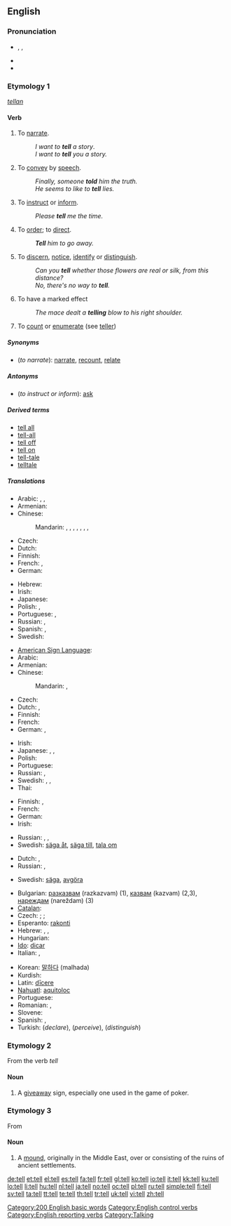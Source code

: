 {{wikipedia|Tell (disambiguation)}}
==English==

{{rank|each|between|face|175|tell|because|few|whom}}

===Pronunciation===
* {{enPR|tĕl}}, {{IPA|/tɛl/}}, {{SAMPA|/tEl/}}
* {{audio|en-us-tell.ogg|Audio (US)}}
* {{rhymes|ɛl}}

===Etymology 1===
{{etyl|ang}} ''[[tellan]]''

====Verb====
{{en-verb|tells|telling|told}}

# {{transitive}} To [[narrate]].
#: ''I want to '''tell''' a story''.
#: ''I want to '''tell''' you a story.''
# {{transitive}} To [[convey]] by [[speech]].
#: ''Finally, someone '''told''' him the truth.''
#: ''He seems to like to '''tell''' lies.''
# {{transitive}} To [[instruct]] or [[inform]].
#: ''Please '''tell''' me the time.''
# {{transitive}} To [[order]]; to [[direct]].
#: '''''Tell''' him to go away.''
# {{transitive}} To [[discern]], [[notice]], [[identify]] or [[distinguish]].
#: ''Can you '''tell''' whether those flowers are real or silk, from this distance?''
#: ''No, there's no way to '''tell'''.''
# {{intransitive}} To have a marked effect
#: ''The mace dealt a '''telling''' blow to his right shoulder.''
# {{archaic}} To [[count]] or [[enumerate]] (see [[teller]])

=====Synonyms=====
* (''to narrate''): [[narrate]], [[recount]], [[relate]]

=====Antonyms=====
* (''to instruct or inform''): [[ask]]

=====Derived terms=====
* [[tell all]]
* [[tell-all]]
* [[tell off]]
* [[tell on]]
* [[tell-tale]]
* [[telltale]]

=====Translations=====
{{trans-top|to narrate}}
* Arabic: {{t|ar|حكى|tr=Hakaa|sc=Arab}},  {{t|ar|روى|tr=rawaa|sc=Arab}},  {{t|ar|قص|tr=qáSSa|sc=Arab}}
* Armenian: {{t-|hy|պատմել|tr=patmel|sc=Hayeren|xs=Armenian}}
* Chinese:
*: Mandarin: {{t-|zh|訴說|sc=Hani}},  {{t-|zh|诉说|tr=sùshuō|sc=Hani}},  {{t|zh|敘說|sc=Hani}},  {{t|zh|叙说|tr=xùshuō|sc=Hani}},  {{t-|zh|講|sc=Hani}},  {{t-|zh|讲|tr=jiǎng|sc=Hani}},  {{t|zh|講述|sc=Hani}},  {{t|zh|讲述|tr=jiǎngshù|sc=Hani}}
* Czech: {{t-|cs|vyprávět}}
* Dutch: {{t+|nl|vertellen}}
* Finnish: {{t+|fi|kertoa}}
* French: {{t+|fr|raconter}}, {{t+|fr|narrer}}
* German: {{t+|de|erzählen}}
{{trans-mid}}
* Hebrew: {{t-|he|לספר|tr=le-saper|sc=Hebr}}
* Irish: {{t-|ga|inis|xs=Irish}}
* Japanese: {{t|ja|物語る|tr=ものがたる, monogataru|sc=Jpan}}
* Polish: {{t|pl|opowiadać}}, {{t|pl|opowiedzieć}}
* Portuguese: {{t+|pt|narrar}}, {{t+|pt|contar}}
* Russian: {{qualifier|imperfective}} {{t+|ru|рассказывать|tr=rasskázyvat'|sc=Cyrl}},  {{qualifier|perfective}} {{t+|ru|рассказать|tr=rasskazát'|sc=Cyrl}}
* Spanish: {{t|es|narrar}}, {{t|es|contar}}
* Swedish: {{t+|sv|berätta}}
{{trans-bottom}}

{{trans-top|to pass information}}
* [[American Sign Language]]: {{tø|ase|1@Chin-PalmBack 1@FromChin-PalmUp}}
* Arabic: {{t|ar|أخبر|tr='áxbara|sc=Arab}}
* Armenian: {{t+|hy|ասել|tr=asel|sc=Hayeren|xs=Armenian}}
* Chinese:
*: Mandarin: {{t-|cmn|告訴|sc=Hani|xs=Mandarin}},  {{t-|cmn|告诉|tr=gàosu|sc=Hani|xs=Mandarin}}
* Czech: {{t+|cs|říci}}
* Dutch: {{t+|nl|vertellen}}, {{t+|nl|zeggen}}
* Finnish: {{t+|fi|kertoa}}
* French: {{t+|fr|dire}}
* German: {{t+|de|sagen}}, {{t+|de|erzählen}}
{{trans-mid}}
* Irish: {{t-|ga|abair|xs=Irish}}
* Japanese: {{t-|ja|教える|tr=おしえる, oshieru|sc=Jpan}},  {{t+|ja|言う|tr=いう, iu|sc=Jpan}}, {{t-|ja|述べる|tr=のべる, noberu|sc=Jpan}}
* Polish: {{t+|pl|powiedzieć}}
* Portuguese: {{t+|pt|contar}}
* Russian: {{qualifier|imperfective}} {{t+|ru|говорить|tr=govorít'|sc=Cyrl}},  {{qualifier|perfective}} {{t+|ru|сказать|tr=skazát'|sc=Cyrl}}
* Swedish: {{t+|sv|säga}}, {{t+|sv|berätta}}, {{t+|sv|tala om}}
* Thai: {{t-|th|บอก|tr=bòk|sc=Thai|xs=Thai}}
{{trans-bottom}}

{{trans-top|to instruct}}
* Finnish: {{t+|fi|käskeä}}, {{t+|fi|määrätä}}
* French: {{t+|fr|dire}}
* German: {{t+|de|sagen}}
* Irish: {{t-|ga|abair|xs=Irish}}
{{trans-mid}}
* Russian: {{qualifier|imperfective}} {{t+|ru|говорить|tr=govorít'|sc=Cyrl}},  {{qualifier|perfective}} {{t+|ru|сказать|tr=skazát'|sc=Cyrl}},  {{qualifier|order}} {{t|ru|приказать|tr=prikazát'|sc=Cyrl}}
* Swedish: [[säga åt]], [[säga till]], [[tala om]]
{{trans-bottom}}

{{trans-top|to discern, notice, identify or distinguish}}
* Dutch: {{t+|nl|vertellen}}, {{t+|nl|zeggen}}
* Russian: {{qualifier|imperfective}} {{t|ru|различать|tr=različát'|sc=Cyrl}},  {{qualifier|perfective}} {{t|ru|различить|tr=različít'|sc=Cyrl}}
{{trans-mid}}
* Swedish: [[säga]], [[avgöra]]
{{trans-bottom}}

{{checktrans-top}}
* Bulgarian: [[разказвам]] (razkazvam) (1), [[казвам]] (kazvam) (2,3), [[нареждам]] (nareždam) (3)
* [[Catalan]]: {{t+|ca|explicar}}
* Czech: {{t+|cs|říci}}; {{t-|cs|chápat}}; {{t-|cs|rozlišovat}}
* Esperanto: [[rakonti]]
* Hebrew: {{t|he|להבין|sc=Hebr}}, {{t|he|להגיד|sc=Hebr}}, {{t|he|להבדיל|sc=Hebr}}
* Hungarian: {{t|hu|elmond}}
* [[Ido]]: [[dicar]]
* Italian: {{t+|it|dire}}, {{t+|it|contare}}
{{trans-mid}}
* Korean: [[말하다]] (malhada)
* Kurdish: {{ku-Arab|[[گێڕان]]}}
* Latin: [[dicere|dīcere]]
* [[Nahuatl]]: [[aquitoloc]]
* Portuguese: {{t+|pt|dizer}}
* Romanian: {{t+|ro|spune}}, {{t+|ro|zice}}
* Slovene: {{t|sl|povedati}}
* Spanish: {{t+|es|decir}}, {{t+|es|contar}}
* Turkish: {{t+|tr|söylemek}} (''declare''), {{t+|tr|anlamak}} (''perceive''), {{t|tr|ayırmak}} (''distinguish'')
{{trans-bottom}}

===Etymology 2===
From the verb ''tell''

====Noun====
{{en-noun}}

# {{poker}} A [[giveaway]] sign, especially one used in the game of poker.

===Etymology 3===
From {{etyl|ar|en}} {{term|تل||lang=ar|sc=Arab|tr=tall|hill, elevation}}

====Noun====
{{en-noun}}

# {{archaeology}} A [[mound]], originally in the Middle East, over or consisting of the ruins of ancient settlements.

[[Category:200 English basic words]]
[[Category:English control verbs]]
[[Category:English reporting verbs]]
[[Category:Talking]]

[[de:tell]]
[[et:tell]]
[[el:tell]]
[[es:tell]]
[[fa:tell]]
[[fr:tell]]
[[gl:tell]]
[[ko:tell]]
[[io:tell]]
[[it:tell]]
[[kk:tell]]
[[ku:tell]]
[[lo:tell]]
[[li:tell]]
[[hu:tell]]
[[nl:tell]]
[[ja:tell]]
[[no:tell]]
[[oc:tell]]
[[pl:tell]]
[[ru:tell]]
[[simple:tell]]
[[fi:tell]]
[[sv:tell]]
[[ta:tell]]
[[tt:tell]]
[[te:tell]]
[[th:tell]]
[[tr:tell]]
[[uk:tell]]
[[vi:tell]]
[[zh:tell]]